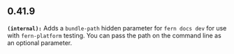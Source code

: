 ## 0.41.9
**`(internal):`** Adds a `bundle-path` hidden parameter for `fern docs dev` for use with `fern-platform` testing. You can pass the
path on the command line as an optional parameter.


